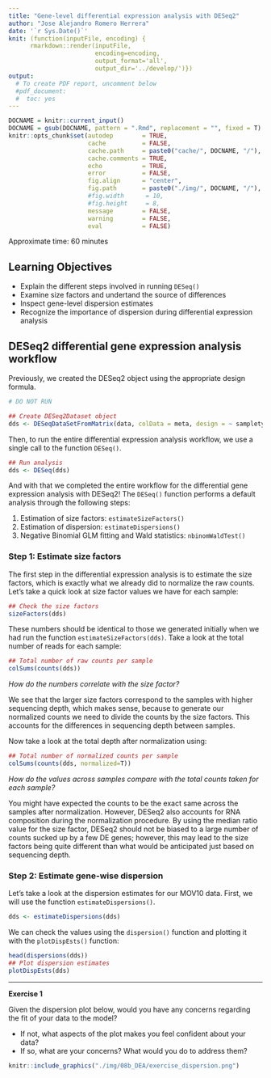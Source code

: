 ```yaml
---
title: "Gene-level differential expression analysis with DESeq2"
author: "Jose Alejandro Romero Herrera"
date: '`r Sys.Date()`'
knit: (function(inputFile, encoding) { 
      rmarkdown::render(inputFile,
                        encoding=encoding,
                        output_format='all',
                        output_dir='../develop/')})
output:
  # To create PDF report, uncomment below
  #pdf_document:
  #  toc: yes
---
```


```r
DOCNAME = knitr::current_input()
DOCNAME = gsub(DOCNAME, pattern = ".Rmd", replacement = "", fixed = T)
knitr::opts_chunk$set(autodep        = TRUE,
                      cache          = FALSE,
                      cache.path     = paste0("cache/", DOCNAME, "/"),
                      cache.comments = TRUE,
                      echo           = TRUE,
                      error          = FALSE,
                      fig.align      = "center",
                      fig.path       = paste0("./img/", DOCNAME, "/"),
                      #fig.width      = 10,
                      #fig.height     = 8,
                      message        = FALSE,
                      warning        = FALSE,
                      eval           = FALSE)
```

Approximate time: 60 minutes

## Learning Objectives 

* Explain the different steps involved in running `DESeq()`
* Examine size factors and undertand the source of differences
* Inspect gene-level dispersion estimates 
* Recognize the importance of dispersion during differential expression analysis


## DESeq2 differential gene expression analysis workflow

Previously, we created the DESeq2 object using the appropriate design formula.

```r
# DO NOT RUN

## Create DESeq2Dataset object
dds <- DESeqDataSetFromMatrix(data, colData = meta, design = ~ sampletype)
```

Then, to run the entire differential expression analysis workflow, we use a single call to the function `DESeq()`. 
```r
## Run analysis
dds <- DESeq(dds)
```

And with that we completed the entire workflow for the differential gene expression analysis with DESeq2! The `DESeq()` function performs a default analysis through the following steps:

1. Estimation of size factors: `estimateSizeFactors()`
2. Estimation of dispersion: `estimateDispersions()`
3. Negative Binomial GLM fitting and Wald statistics: `nbinomWaldTest()`

### Step 1: Estimate size factors

The first step in the differential expression analysis is to estimate the size factors, which is exactly what we already did to normalize the raw counts.
Let's take a quick look at size factor values we have for each sample:

```r
## Check the size factors
sizeFactors(dds)
```
 
These numbers should be identical to those we generated initially when we had run the function `estimateSizeFactors(dds)`. Take a look at the total number of reads for each sample:

```r
## Total number of raw counts per sample
colSums(counts(dds))
```

*How do the numbers correlate with the size factor?*

We see that the larger size factors correspond to the samples with higher sequencing depth, which makes sense, because to generate our normalized counts we need to divide the counts by the size factors. This accounts for the differences in sequencing depth between samples.

Now take a look at the total depth after normalization using:

```r
## Total number of normalized counts per sample
colSums(counts(dds, normalized=T))
```

*How do the values across samples compare with the total counts taken for each sample?*

You might have expected the counts to be the exact same across the samples after normalization. However, DESeq2 also accounts for RNA composition during the normalization procedure. By using the median ratio value for the size factor, DESeq2 should not be biased to a large number of counts sucked up by a few DE genes; however, this may lead to the size factors being quite different than what would be anticipated just based on sequencing depth.

### Step 2: Estimate gene-wise dispersion

Let's take a look at the dispersion estimates for our MOV10 data. First, we will use the function `estimateDispersions()`.

```r
dds <- estimateDispersions(dds)
```

We can check the values using the `dispersion()` function and plotting it with the `plotDispEsts()` function:

```r
head(dispersions(dds))
## Plot dispersion estimates
plotDispEsts(dds)
```

***

**Exercise 1**

Given the dispersion plot below, would you have any concerns regarding the fit of your data to the model? 
	
- If not, what aspects of the plot makes you feel confident about your data?
- If so, what are your concerns? What would you do to address them?

```r
knitr::include_graphics("./img/08b_DEA/exercise_dispersion.png")
```
